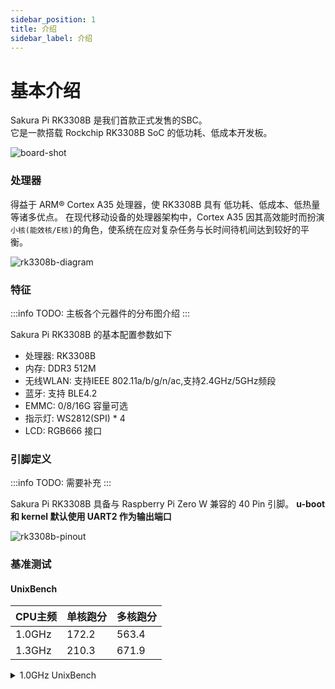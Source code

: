 ```yaml
---
sidebar_position: 1
title: 介绍
sidebar_label: 介绍
---
```


# 基本介绍

Sakura Pi RK3308B 是我们首款正式发售的SBC。  
它是一款搭载 Rockchip RK3308B SoC 的低功耗、低成本开发板。

![board-shot](./img/board-shot.webp)

### 处理器

得益于 ARM® Cortex A35 处理器，使 RK3308B 具有 低功耗、低成本、低热量 等诸多优点。
在现代移动设备的处理器架构中，Cortex A35 因其高效能时而扮演 `小核(能效核/E核)`的角色，使系统在应对复杂任务与长时间待机间达到较好的平衡。

![rk3308b-diagram](./img/rk3308b-diagram.jpg)

### 特征
:::info TODO: 主板各个元器件的分布图介绍
:::

Sakura Pi RK3308B 的基本配置参数如下
- 处理器: RK3308B
- 内存: DDR3 512M 
- 无线WLAN: 支持IEEE 802.11a/b/g/n/ac,支持2.4GHz/5GHz频段
- 蓝牙: 支持 BLE4.2
- EMMC: 0/8/16G 容量可选
- 指示灯: WS2812(SPI) * 4
- LCD: RGB666 接口

### 引脚定义
:::info TODO: 需要补充
:::

Sakura Pi RK3308B 具备与 Raspberry Pi Zero W 兼容的 40 Pin 引脚。 **u-boot 和 kernel 默认使用 UART2 作为输出端口**

![rk3308b-pinout](./img/board-pinout.svg)

### 基准测试

#### UnixBench

|CPU主频|单核跑分|多核跑分|
|--|--|--|
|1.0GHz|172.2|563.4|
|1.3GHz|210.3|671.9|

<details>
  <summary>1.0GHz UnixBench</summary>
  ```
  ========================================================================
   BYTE UNIX Benchmarks (Version 5.1.3)

   System: sakurapi-rk3308b: GNU/Linux
   OS: GNU/Linux -- 6.12.23-current-rockchip64 -- #2 SMP PREEMPT Thu Apr 10 20:39:41 HKT 2025
   Machine: aarch64 (unknown)
   Language: en_US.utf8 (charmap="UTF-8", collate="UTF-8")
   CPU 0: ARM Cortex-A35 (48.0 bogomips)
          CPU Features: fp asimd evtstrm aes pmull sha1 sha2 crc32 cpuid
   CPU 1: ARM Cortex-A35 (48.0 bogomips)
          CPU Features: fp asimd evtstrm aes pmull sha1 sha2 crc32 cpuid
   CPU 2: ARM Cortex-A35 (48.0 bogomips)
          CPU Features: fp asimd evtstrm aes pmull sha1 sha2 crc32 cpuid
   CPU 3: ARM Cortex-A35 (48.0 bogomips)
          CPU Features: fp asimd evtstrm aes pmull sha1 sha2 crc32 cpuid
   19:08:56 up 56 min,  1 user,  load average: 0.73, 0.73, 0.42; runlevel 2025-04-11

------------------------------------------------------------------------
Benchmark Run: Fri Apr 11 2025 19:08:56 - 19:37:02
4 CPUs in system; running 1 parallel copy of tests

Dhrystone 2 using register variables        4390531.8 lps   (10.0 s, 7 samples)
Double-Precision Whetstone                     1204.4 MWIPS (10.0 s, 7 samples)
Execl Throughput                                288.4 lps   (29.9 s, 2 samples)
File Copy 1024 bufsize 2000 maxblocks         93939.0 KBps  (30.0 s, 2 samples)
File Copy 256 bufsize 500 maxblocks           27259.1 KBps  (30.0 s, 2 samples)
File Copy 4096 bufsize 8000 maxblocks        244850.1 KBps  (30.0 s, 2 samples)
Pipe Throughput                              221670.8 lps   (10.0 s, 7 samples)
Pipe-based Context Switching                  17347.5 lps   (10.0 s, 7 samples)
Process Creation                                543.1 lps   (30.0 s, 2 samples)
Shell Scripts (1 concurrent)                    952.2 lpm   (60.0 s, 2 samples)
Shell Scripts (8 concurrent)                    290.6 lpm   (60.1 s, 2 samples)
System Call Overhead                         307830.4 lps   (10.0 s, 7 samples)

System Benchmarks Index Values               BASELINE       RESULT    INDEX
Dhrystone 2 using register variables         116700.0    4390531.8    376.2
Double-Precision Whetstone                       55.0       1204.4    219.0
Execl Throughput                                 43.0        288.4     67.1
File Copy 1024 bufsize 2000 maxblocks          3960.0      93939.0    237.2
File Copy 256 bufsize 500 maxblocks            1655.0      27259.1    164.7
File Copy 4096 bufsize 8000 maxblocks          5800.0     244850.1    422.2
Pipe Throughput                               12440.0     221670.8    178.2
Pipe-based Context Switching                   4000.0      17347.5     43.4
Process Creation                                126.0        543.1     43.1
Shell Scripts (1 concurrent)                     42.4        952.2    224.6
Shell Scripts (8 concurrent)                      6.0        290.6    484.4
System Call Overhead                          15000.0     307830.4    205.2
                                                                   ========
System Benchmarks Index Score                                         172.2

------------------------------------------------------------------------
Benchmark Run: Fri Apr 11 2025 19:37:02 - 20:05:16
4 CPUs in system; running 4 parallel copies of tests

Dhrystone 2 using register variables       17375717.0 lps   (10.0 s, 7 samples)
Double-Precision Whetstone                     4755.7 MWIPS (10.0 s, 7 samples)
Execl Throughput                                893.7 lps   (30.0 s, 2 samples)
File Copy 1024 bufsize 2000 maxblocks        350019.2 KBps  (30.0 s, 2 samples)
File Copy 256 bufsize 500 maxblocks          106703.9 KBps  (30.0 s, 2 samples)
File Copy 4096 bufsize 8000 maxblocks        610322.2 KBps  (30.0 s, 2 samples)
Pipe Throughput                              877759.9 lps   (10.0 s, 7 samples)
Pipe-based Context Switching                 113403.0 lps   (10.0 s, 7 samples)
Process Creation                               1898.4 lps   (30.0 s, 2 samples)
Shell Scripts (1 concurrent)                   2244.3 lpm   (60.1 s, 2 samples)
Shell Scripts (8 concurrent)                    296.1 lpm   (60.6 s, 2 samples)
System Call Overhead                        1215141.6 lps   (10.0 s, 7 samples)

System Benchmarks Index Values               BASELINE       RESULT    INDEX
Dhrystone 2 using register variables         116700.0   17375717.0   1488.9
Double-Precision Whetstone                       55.0       4755.7    864.7
Execl Throughput                                 43.0        893.7    207.8
File Copy 1024 bufsize 2000 maxblocks          3960.0     350019.2    883.9
File Copy 256 bufsize 500 maxblocks            1655.0     106703.9    644.7
File Copy 4096 bufsize 8000 maxblocks          5800.0     610322.2   1052.3
Pipe Throughput                               12440.0     877759.9    705.6
Pipe-based Context Switching                   4000.0     113403.0    283.5
Process Creation                                126.0       1898.4    150.7
Shell Scripts (1 concurrent)                     42.4       2244.3    529.3
Shell Scripts (8 concurrent)                      6.0        296.1    493.4
System Call Overhead                          15000.0    1215141.6    810.1
                                                                   ========
System Benchmarks Index Score                                         563.4
```
</details>

<details>
  <summary>1.3GHz UnixBench</summary>
  ```
========================================================================
   BYTE UNIX Benchmarks (Version 5.1.3)

   System: sakurapi-rk3308b: GNU/Linux
   OS: GNU/Linux -- 6.12.23-current-rockchip64 -- #2 SMP PREEMPT Thu Apr 10 20:39:41 HKT 2025
   Machine: aarch64 (unknown)
   Language: en_US.utf8 (charmap="UTF-8", collate="UTF-8")
   CPU 0: ARM Cortex-A35 (48.0 bogomips)
          CPU Features: fp asimd evtstrm aes pmull sha1 sha2 crc32 cpuid
   CPU 1: ARM Cortex-A35 (48.0 bogomips)
          CPU Features: fp asimd evtstrm aes pmull sha1 sha2 crc32 cpuid
   CPU 2: ARM Cortex-A35 (48.0 bogomips)
          CPU Features: fp asimd evtstrm aes pmull sha1 sha2 crc32 cpuid
   CPU 3: ARM Cortex-A35 (48.0 bogomips)
          CPU Features: fp asimd evtstrm aes pmull sha1 sha2 crc32 cpuid
   05:51:01 up 3 min,  1 user,  load average: 0.36, 0.21, 0.10; runlevel 2025-04-12

------------------------------------------------------------------------
Benchmark Run: Sat Apr 12 2025 05:51:01 - 06:19:05
4 CPUs in system; running 1 parallel copy of tests

Dhrystone 2 using register variables        5640815.9 lps   (10.0 s, 7 samples)
Double-Precision Whetstone                     1548.9 MWIPS (10.1 s, 7 samples)
Execl Throughput                                333.2 lps   (29.9 s, 2 samples)
File Copy 1024 bufsize 2000 maxblocks        116631.1 KBps  (30.0 s, 2 samples)
File Copy 256 bufsize 500 maxblocks           34717.5 KBps  (30.0 s, 2 samples)
File Copy 4096 bufsize 8000 maxblocks        283747.8 KBps  (30.0 s, 2 samples)
Pipe Throughput                              286177.6 lps   (10.0 s, 7 samples)
Pipe-based Context Switching                  22383.8 lps   (10.0 s, 7 samples)
Process Creation                                612.4 lps   (30.0 s, 2 samples)
Shell Scripts (1 concurrent)                   1111.3 lpm   (60.0 s, 2 samples)
Shell Scripts (8 concurrent)                    325.8 lpm   (60.1 s, 2 samples)
System Call Overhead                         395002.8 lps   (10.0 s, 7 samples)

System Benchmarks Index Values               BASELINE       RESULT    INDEX
Dhrystone 2 using register variables         116700.0    5640815.9    483.4
Double-Precision Whetstone                       55.0       1548.9    281.6
Execl Throughput                                 43.0        333.2     77.5
File Copy 1024 bufsize 2000 maxblocks          3960.0     116631.1    294.5
File Copy 256 bufsize 500 maxblocks            1655.0      34717.5    209.8
File Copy 4096 bufsize 8000 maxblocks          5800.0     283747.8    489.2
Pipe Throughput                               12440.0     286177.6    230.0
Pipe-based Context Switching                   4000.0      22383.8     56.0
Process Creation                                126.0        612.4     48.6
Shell Scripts (1 concurrent)                     42.4       1111.3    262.1
Shell Scripts (8 concurrent)                      6.0        325.8    543.1
System Call Overhead                          15000.0     395002.8    263.3
                                                                   ========
System Benchmarks Index Score                                         210.3

------------------------------------------------------------------------
Benchmark Run: Sat Apr 12 2025 06:19:05 - 06:47:14
4 CPUs in system; running 4 parallel copies of tests

Dhrystone 2 using register variables       22403396.8 lps   (10.0 s, 7 samples)
Double-Precision Whetstone                     6128.9 MWIPS (10.1 s, 7 samples)
Execl Throughput                                977.2 lps   (29.9 s, 2 samples)
File Copy 1024 bufsize 2000 maxblocks        419419.9 KBps  (30.0 s, 2 samples)
File Copy 256 bufsize 500 maxblocks          136432.9 KBps  (30.0 s, 2 samples)
File Copy 4096 bufsize 8000 maxblocks        638890.6 KBps  (30.0 s, 2 samples)
Pipe Throughput                             1134168.3 lps   (10.0 s, 7 samples)
Pipe-based Context Switching                 145101.5 lps   (10.0 s, 7 samples)
Process Creation                               2031.2 lps   (30.0 s, 2 samples)
Shell Scripts (1 concurrent)                   2503.7 lpm   (60.1 s, 2 samples)
Shell Scripts (8 concurrent)                    330.8 lpm   (60.5 s, 2 samples)
System Call Overhead                        1565701.4 lps   (10.0 s, 7 samples)

System Benchmarks Index Values               BASELINE       RESULT    INDEX
Dhrystone 2 using register variables         116700.0   22403396.8   1919.7
Double-Precision Whetstone                       55.0       6128.9   1114.3
Execl Throughput                                 43.0        977.2    227.3
File Copy 1024 bufsize 2000 maxblocks          3960.0     419419.9   1059.1
File Copy 256 bufsize 500 maxblocks            1655.0     136432.9    824.4
File Copy 4096 bufsize 8000 maxblocks          5800.0     638890.6   1101.5
Pipe Throughput                               12440.0    1134168.3    911.7
Pipe-based Context Switching                   4000.0     145101.5    362.8
Process Creation                                126.0       2031.2    161.2
Shell Scripts (1 concurrent)                     42.4       2503.7    590.5
Shell Scripts (8 concurrent)                      6.0        330.8    551.3
System Call Overhead                          15000.0    1565701.4   1043.8
                                                                   ========
System Benchmarks Index Score                                         671.9
  ```
</details>

#### LLVMPipe GLSL
:::info
GitHub 仓库 **[astefanutti/kms-glsl](https://github.com/astefanutti/kms-glsl)**  

kms-glsl 可以调用 GPU 渲染 glsl 着色器，但由于 RK3308B 并没有 GPU  
这将导致 Linux 使用 LLVMPipe 强制进行软件渲染。
:::

我们使用 LLVMPipe 去渲染 glsl 着色器，以CPU 1.3GHz的频率进行压力测试。在未加任何散热情况下，结温在140度左右。

![rk3308b-stress-test](./img/stress-test.jpg)
